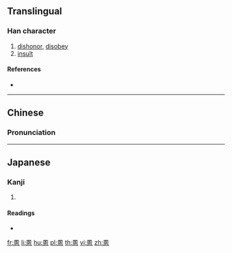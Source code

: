 ==Translingual==

===Han character===
{{Han char|rn=61|rad=心|as=10|sn=14|four=60330|canj=WOP,XWOP|ids=⿱圂心}}

# [[dishonor]], [[disobey]]
# [[insult]]

====References====
* {{Han ref|kx=0397.110|dkj=11035|dj=0736.070|hdz=42333.130|uh=6141|ud=24897|bh=E1C4|bd=57796}}

----

==Chinese==
{{zh-forms}}

===Pronunciation===
{{zh-pron
|m=hùn
|c=wan6
|mc=y
|oc=y
|ma=
|cat=v
}}

----

==Japanese==

===Kanji===
{{ja-kanji|grade=|rs=心10}}

# {{defn|lang=ja|sort=心10}}

====Readings====
* {{ja-readings|on=[[こん]] (kon), [[ごん]] (gon)|kun=[[うれえる]] (ureeru)}}

[[fr:慁]]
[[li:慁]]
[[hu:慁]]
[[pl:慁]]
[[th:慁]]
[[vi:慁]]
[[zh:慁]]